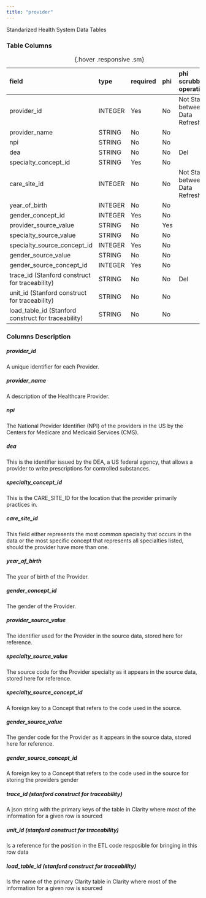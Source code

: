 ```yaml
---
title: "provider"
---
```


Standarized Health System Data Tables

### Table Columns

| field                                               | type    | required   | phi   | phi scrubbing operation   |
|:----------------------------------------------------|:--------|:-----------|:------|:--------------------------|
| provider_id                                         | INTEGER | Yes        | No    | Not Stable between Data Refreshes                    |
| provider_name                                       | STRING  | No         | No    |                        |
| npi                                                 | STRING  | No         | No    |                        |
| dea                                                 | STRING  | No         | No    | Del                       |
| specialty_concept_id                                | STRING  | Yes        | No    |                        |
| care_site_id                                        | INTEGER | No         | No    | Not Stable between Data Refreshes                    |
| year_of_birth                                       | INTEGER | No         | No    |                        |
| gender_concept_id                                   | INTEGER | Yes        | No    |                        |
| provider_source_value                               | STRING  | No         | Yes   |                        |
| specialty_source_value                              | STRING  | No         | No    |                        |
| specialty_source_concept_id                         | INTEGER | Yes        | No    |                        |
| gender_source_value                                 | STRING  | No         | No    |                        |
| gender_source_concept_id                            | INTEGER | Yes        | No    |                        |
| trace_id (Stanford construct for traceability)      | STRING  | No         | No    | Del                       |
| unit_id (Stanford construct for traceability)       | STRING  | No         | No    |                        |
| load_table_id (Stanford construct for traceability) | STRING  | No         | No    |                        |

:  {.hover .responsive .sm}

### Columns Description


##### provider_id

A unique identifier for each Provider.

##### provider_name

A description of the Healthcare Provider.

##### npi

The National Provider Identifier (NPI) of the providers in the US by the Centers for Medicare and Medicaid Services (CMS).

##### dea

This is the identifier issued by the DEA, a US federal agency, that allows a provider to write prescriptions for controlled substances.

##### specialty_concept_id

This is the CARE_SITE_ID for the location that the provider primarily practices in.

##### care_site_id

This field either represents the most common specialty that occurs in the data or the most specific concept that represents all specialties listed, should the provider have more than one.

##### year_of_birth

The year of birth of the Provider.

##### gender_concept_id

The gender of the Provider.

##### provider_source_value

The identifier used for the Provider in the source data, stored here for reference.

##### specialty_source_value

The source code for the Provider specialty as it appears in the source data, stored here for reference.

##### specialty_source_concept_id

A foreign key to a Concept that refers to the code used in the source.

##### gender_source_value

The gender code for the Provider as it appears in the source data, stored here for reference.

##### gender_source_concept_id

A foreign key to a Concept that refers to the code used in the source for storing the providers gender

##### trace_id (stanford construct for traceability) 

A json string with the primary keys of the table in Clarity where most of the information for a given row is sourced

##### unit_id (stanford construct for traceability) 

Is a reference for the position in the ETL code resposible for bringing in this row data

##### load_table_id (stanford construct for traceability) 

Is the name of the primary Clarity table in Clarity where most of the information for a given row is sourced
